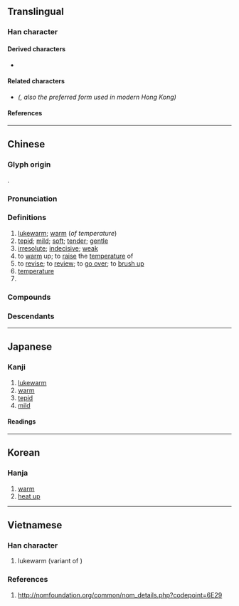 {{also|温}}
{{character info/new}}
==Translingual==
{{ja-forms|[[温]]|[[温]]|溫}}

===Han character===
{{Han char|rn=85|rad=水|as=10|sn=13|four=36117|canj=EWOT|ids=⿰氵𥁕}}

====Derived characters====
* {{l|mul|[[薀]]([[蕰]]), [[𨷇]]}}

====Related characters====
* {{l|mul|[[温]]}} ''({{w|Simplified Chinese}}, also the preferred form used in modern Hong Kong)'' <!-- Refer HKSCS 2016 and http://input.foruto.com/ccc/gongbiu/dzijingbiu/ -->

====References====
{{Han ref|kx=0640.230|dkj=17968|hdz=31699.080|uh=6EAB}}

----

==Chinese==
{{zh-forms|s=温|t2=温}}
{{zh-wp|zh:溫姓}}

===Glyph origin===
{{Han etym}}
{{Han compound|氵|alt1=水|𥁕|ls=psc|c1=s|c2=p}}.

===Pronunciation===
{{zh-pron
|m=wēn
|c=wan1
|h=pfs=vûn
|md=ŭng
|mn=un
|mn-t=ung1
|w=1un
|mc=y
|oc=y
|cat=a,v,pn
}}

===Definitions===
{{zh-hanzi}}

# [[lukewarm]]; [[warm]] (''of temperature'')
# [[tepid]]; [[mild]]; [[soft]]; [[tender]]; [[gentle]]
# [[irresolute]]; [[indecisive]]; [[weak]]
# to [[warm]] up; to [[raise]] the [[temperature]] of
# to [[revise]]; to [[review]]; to [[go over]]; to [[brush up]]
# [[temperature]]
# {{surname|zh}}

===Compounds===
{{zh-der|三溫暖|低溫|低溫殺菌|低溫食品|保溫|保溫瓶|保溫箱|候溫|冬溫夏凊|別後寒溫|北溫帶|同溫層|囊溫郎當|基礎體溫|室溫|寒溫|寒溫序|常溫|常溫動物|常溫層|平均溫度|弼馬溫|恆溫|恆溫動物|恆溫層|扇枕溫席|扇枕溫衾|扇枕溫被|挾冰求溫|斜溫層|朱溫|桓溫|款語溫言|氣溫|水溫|溫克|溫八叉|溫卷|溫厚|溫吞吞|溫和|溫和飲食|溫哥華|溫婉|溫存|溫室|溫室效應|溫尼伯|溫居|溫嶠|溫差|溫布頓|溫席扇枕|溫帶|溫帶植物|溫帶氣旋|溫床|溫度|溫度表|溫度計|溫庭筠|溫情|溫情主義|溫故知新|溫文|溫文儒雅|溫文爾雅|溫暖|溫暾|溫書|溫柔|溫柔敦厚|溫柔鄉|溫毛|溫水|溫泉|溫泉浴|溫淳|溫湯|溫溫|溫潤|溫潤如玉|溫煦|溫熱|溫習|溫良|溫血動物|溫覺|溫酒|溫雅|溫順|溫飽|溫香豔玉|溫香軟玉|溫馨|溫馴|溫鰲妝燕|燃犀溫嶠|爾雅溫文|玉軟香溫|等溫線|絕對溫度|腼腆溫柔|舊夢重溫|色思溫|色溫|華氏溫標|薩爾溫江|變溫|變溫動物|變溫層|超低溫|軟玉溫香|軟語溫存|軟香溫玉|逆溫|逆溫層|鄂溫克族|重溫舊夢|重溫舊業|降溫|餘溫|香溫玉軟|香潤玉溫|馬克吐溫|體溫|體溫計|高溫|高溫消毒|高空逆溫|體溫錶|拿摩溫}}

===Descendants===
{{CJKV||おん|온|ôn}}

{{zh-cat|Intermediate}}

----

==Japanese==
{{ja-kanji forms|温|溫}}

===Kanji===
{{ja-kanji|grade=|rs=水10|shin=温}}

# [[lukewarm]]
# [[warm]]
# [[tepid]]
# [[mild]]

====Readings====
{{ja-readings
|goon=おん
|kanon=おん
|toon=うん
|kun=あたた-か, あたた-める
}}

----

==Korean==

===Hanja===
{{ko-hanja|hangeul=온|eumhun=|rv=on|mr=on|y=on}}

# [[warm]]
# [[heat up]]

----

==Vietnamese==

===Han character===
{{vi-hantu|[[ôn]]|rs=水10}}

# lukewarm (variant of {{l|ko|温}})
===References===
# http://nomfoundation.org/common/nom_details.php?codepoint=6E29